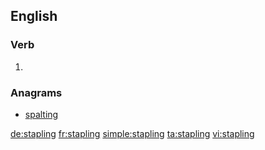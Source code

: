 ==English==

===Verb===
{{head|en|present participle}}

# {{present participle of|staple|lang=en|nocat=1}}

===Anagrams===
* [[spalting#English|spalting]]

[[de:stapling]]
[[fr:stapling]]
[[simple:stapling]]
[[ta:stapling]]
[[vi:stapling]]